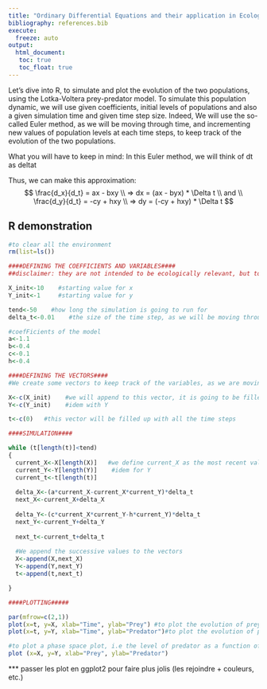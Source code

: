 ```yaml
---
title: "Ordinary Differential Equations and their application in Ecology"
bibliography: references.bib
execute: 
  freeze: auto
output: 
  html_document:
   toc: true
   toc_float: true
---
```


Let's dive into R, to simulate and plot the evolution of the two populations, using the Lotka-Voltera prey-predator model.
To simulate this population dynamic, we will use  given coefficients, initial levels of populations and also a given simulation time and given time step size. Indeed, We will use the so-called Euler method, as we will be moving through time, and incrementing new values of population levels at each time steps, to keep track of the evolution of the two populations.

What you will have to keep in mind:
In this Euler method, we will think of dt as deltat

Thus, we can make this approximation:
$$ \frac{d_x}{d_t} = ax - bxy \\ => dx = (ax - byx) * \Delta t \\ and \\ \frac{d_y}{d_t} = -cy + hxy \\ => dy = (-cy + hxy) * \Delta t $$

## R demonstration

```r

#to clear all the environment
rm(list=ls())

####DEFINING THE COEFFICIENTS AND VARIABLES####
##disclaimer: they are not intended to be ecologically relevant, but to serve as an example

X_init<-10    #starting value for x
Y_init<-1     #starting value for y

tend<-50    #how long the simulation is going to run for
delta_t<-0.01    #the size of the time step, as we will be moving through time with discrete steps

#coefFicients of the model
a<-1.1
b<-0.4
c<-0.1
h<-0.4

####DEFINING THE VECTORS####
#We create some vectors to keep track of the variables, as we are moving through time

X<-c(X_init)    #we will append to this vector, it is going to be filled up with the successive levels of X, during all the time of the simulation
Y<-c(Y_init)    #idem with Y

t<-c(0)   #this vector will be filled up with all the time steps

####SIMULATION####

while (t[length(t)]<tend) 
{
  current_X<-X[length(X)]   #we define current_X as the most recent value of X
  current_Y<-Y[length(Y)]    #idem for Y
  current_t<-t[length(t)]
  
  delta_X<-(a*current_X-current_X*current_Y)*delta_t
  next_X<-current_X+delta_X
  
  delta_Y<-(c*current_X*current_Y-h*current_Y)*delta_t
  next_Y<-current_Y+delta_Y
  
  next_t<-current_t+delta_t
  
  #We append the successive values to the vectors
  X<-append(X,next_X)
  Y<-append(Y,next_Y)
  t<-append(t,next_t)

}

####PLOTTING#####

par(mfrow=c(2,1))
plot(x=t, y=X, xlab="Time", ylab="Prey") #to plot the evolution of prey over time
plot(x=t, y=Y, xlab="Time", ylab="Predator")#to plot the evolution of predator over time

#to plot a phase space plot, i.e the level of predator as a function of the prey level
plot (x=X, y=Y, xlab="Prey", ylab="Predator")

```

*** passer les plot en ggplot2 pour faire plus jolis (les rejoindre + couleurs, etc.)



